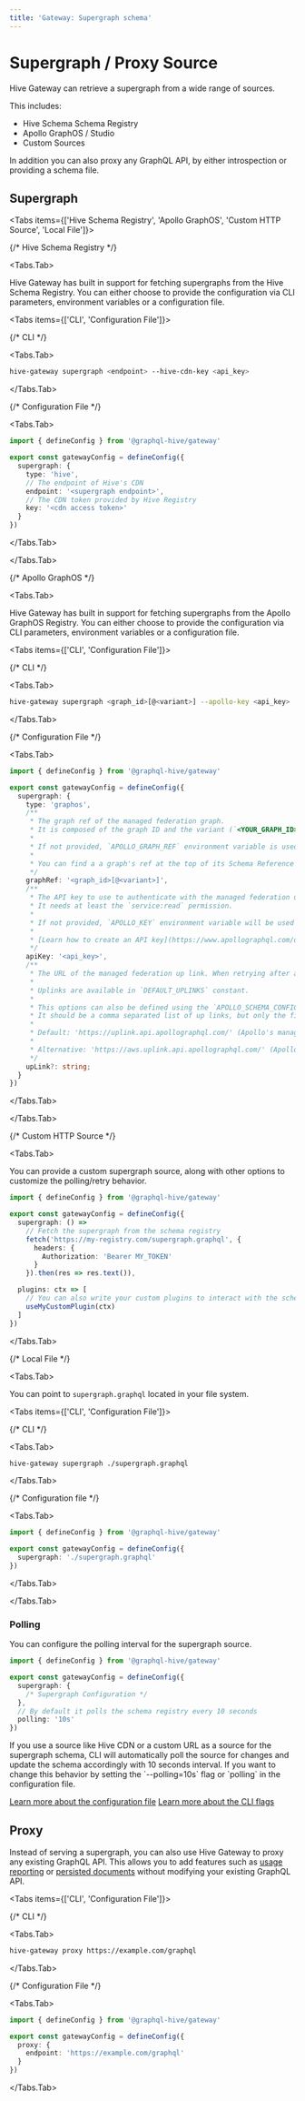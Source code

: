 ```yaml
---
title: 'Gateway: Supergraph schema'
---
```



# Supergraph / Proxy Source

Hive Gateway can retrieve a supergraph from a wide range of sources.

This includes:

- Hive Schema Schema Registry
- Apollo GraphOS / Studio
- Custom Sources

In addition you can also proxy any GraphQL API, by either introspection or providing a schema file.

## Supergraph

<Tabs items={['Hive Schema Registry', 'Apollo GraphOS', 'Custom HTTP Source', 'Local File']}>

{/* Hive Schema Registry */}

<Tabs.Tab>

Hive Gateway has built in support for fetching supergraphs from the Hive Schema Registry. You can
either choose to provide the configuration via CLI parameters, environment variables or a
configuration file.

<Tabs items={['CLI', 'Configuration File']}>

{/* CLI */}

<Tabs.Tab>

```sh
hive-gateway supergraph <endpoint> --hive-cdn-key <api_key>
```

</Tabs.Tab>

{/* Configuration File */}

<Tabs.Tab>

```ts filename="gateway.config.ts"
import { defineConfig } from '@graphql-hive/gateway'

export const gatewayConfig = defineConfig({
  supergraph: {
    type: 'hive',
    // The endpoint of Hive's CDN
    endpoint: '<supergraph endpoint>',
    // The CDN token provided by Hive Registry
    key: '<cdn access token>'
  }
})
```

</Tabs.Tab>

</Tabs>

</Tabs.Tab>

{/* Apollo GraphOS */}

<Tabs.Tab>

Hive Gateway has built in support for fetching supergraphs from the Apollo GraphOS Registry. You can
either choose to provide the configuration via CLI parameters, environment variables or a
configuration file.

<Tabs items={['CLI', 'Configuration File']}>

{/* CLI */}

<Tabs.Tab>

```sh
hive-gateway supergraph <graph_id>[@<variant>] --apollo-key <api_key>
```

</Tabs.Tab>

{/* Configuration File */}

<Tabs.Tab>

```ts filename="gateway.config.ts"
import { defineConfig } from '@graphql-hive/gateway'

export const gatewayConfig = defineConfig({
  supergraph: {
    type: 'graphos',
    /**
     * The graph ref of the managed federation graph.
     * It is composed of the graph ID and the variant (`<YOUR_GRAPH_ID>@<VARIANT>`).
     *
     * If not provided, `APOLLO_GRAPH_REF` environment variable is used.
     *
     * You can find a a graph's ref at the top of its Schema Reference page in Apollo Studio.
     */
    graphRef: '<graph_id>[@<variant>]',
    /**
     * The API key to use to authenticate with the managed federation up link.
     * It needs at least the `service:read` permission.
     *
     * If not provided, `APOLLO_KEY` environment variable will be used instead.
     *
     * [Learn how to create an API key](https://www.apollographql.com/docs/federation/v1/managed-federation/setup#4-connect-the-gateway-to-studio)
     */
    apiKey: '<api_key>',
    /**
     * The URL of the managed federation up link. When retrying after a failure, you should cycle through the default up links using this option.
     *
     * Uplinks are available in `DEFAULT_UPLINKS` constant.
     *
     * This options can also be defined using the `APOLLO_SCHEMA_CONFIG_DELIVERY_ENDPOINT` environment variable.
     * It should be a comma separated list of up links, but only the first one will be used.
     *
     * Default: 'https://uplink.api.apollographql.com/' (Apollo's managed federation up link on GCP)
     *
     * Alternative: 'https://aws.uplink.api.apollographql.com/' (Apollo's managed federation up link on AWS)
     */
    upLink?: string;
  }
})
```

</Tabs.Tab>

</Tabs>

</Tabs.Tab>

{/* Custom HTTP Source */}

<Tabs.Tab>

You can provide a custom supergraph source, along with other options to customize the polling/retry
behavior.

```ts filename="gateway.config.ts"
import { defineConfig } from '@graphql-hive/gateway'

export const gatewayConfig = defineConfig({
  supergraph: () =>
    // Fetch the supergraph from the schema registry
    fetch('https://my-registry.com/supergraph.graphql', {
      headers: {
        Authorization: 'Bearer MY_TOKEN'
      }
    }).then(res => res.text()),

  plugins: ctx => [
    // You can also write your custom plugins to interact with the schema registry
    useMyCustomPlugin(ctx)
  ]
})
```

</Tabs.Tab>

{/* Local File */}

<Tabs.Tab>

You can point to `supergraph.graphql` located in your file system.

<Tabs items={['CLI', 'Configuration File']}>

{/* CLI */}

<Tabs.Tab>

```sh
hive-gateway supergraph ./supergraph.graphql
```

</Tabs.Tab>

{/* Configuration file */}

<Tabs.Tab>

```ts filename="gateway.config.ts"
import { defineConfig } from '@graphql-hive/gateway'

export const gatewayConfig = defineConfig({
  supergraph: './supergraph.graphql'
})
```

</Tabs.Tab>

</Tabs>

</Tabs.Tab>

</Tabs>

### Polling

You can configure the polling interval for the supergraph source.

```ts filename="gateway.config.ts"
import { defineConfig } from '@graphql-hive/gateway'

export const gatewayConfig = defineConfig({
  supergraph: {
    /* Supergraph Configuration */
  },
  // By default it polls the schema registry every 10 seconds
  polling: '10s'
})
```

<Callout>
If you use a source like Hive CDN or a custom URL as a source for the supergraph schema,
CLI will automatically poll the source for changes and update the schema accordingly with 10 seconds interval.
If you want to change this behavior by setting the `--polling=10s` flag or `polling` in the configuration file.

[Learn more about the configuration file](/docs/api-reference/gateway-config)
[Learn more about the CLI flags](/docs/api-reference/gateway-cli)

</Callout>

## Proxy

Instead of serving a supergraph, you can also use Hive Gateway to proxy any existing GraphQL API.
This allows you to add features such as [usage reporting](/docs/gateway/usage-reporting) or
[persisted documents](/docs/gateway/persisted-documents) without modifying your existing GraphQL
API.

<Tabs items={['CLI', 'Configuration File']}>

{/* CLI */}

<Tabs.Tab>

```sh filename="Proxy GraphQL API"
hive-gateway proxy https://example.com/graphql
```

</Tabs.Tab>

{/* Configuration File */}

<Tabs.Tab>

```ts filename="gateway.config.ts"
import { defineConfig } from '@graphql-hive/gateway'

export const gatewayConfig = defineConfig({
  proxy: {
    endpoint: 'https://example.com/graphql'
  }
})
```

</Tabs.Tab>

</Tabs>
